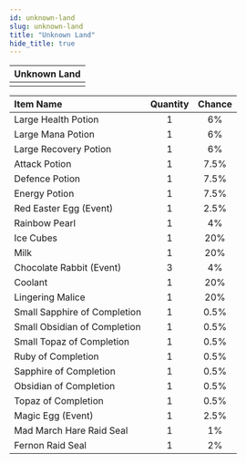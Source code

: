 ```yaml
---
id: unknown-land
slug: unknown-land
title: "Unknown Land"
hide_title: true
---
```



| Unknown Land |
| :------------: |
| <MapIcon iconId="153"/> |

|Item Name|Quantity|Chance|
|:--|:-:|:-:|
| <ItemIcon iconId="1004" height="32" /> Large Health Potion|1|6%|
| <ItemIcon iconId="1007" height="32" /> Large Mana Potion|1|6%|
| <ItemIcon iconId="1010" height="32" /> Large Recovery Potion|1|6%|
| <ItemIcon iconId="1246" height="32" /> Attack Potion|1|7.5%|
| <ItemIcon iconId="1247" height="32" /> Defence Potion|1|7.5%|
| <ItemIcon iconId="1248" height="32" /> Energy Potion|1|7.5%|
| <ItemIcon iconId="1406" height="32" /> Red Easter Egg (Event)|1|2.5%|
| <ItemIcon iconId="1429" height="32" /> Rainbow Pearl|1|4%|
| <ItemIcon iconId="2307" height="32" /> Ice Cubes|1|20%|
| <ItemIcon iconId="2308" height="32" /> Milk|1|20%|
| <ItemIcon iconId="2405" height="32" /> Chocolate Rabbit (Event)|3|4%|
| <ItemIcon iconId="2855" height="32" /> Coolant|1|20%|
| <ItemIcon iconId="2877" height="32" /> Lingering Malice|1|20%|
| <ItemIcon iconId="2603" height="32" /> Small Sapphire of Completion|1|0.5%|
| <ItemIcon iconId="2602" height="32" /> Small Obsidian of Completion|1|0.5%|
| <ItemIcon iconId="2604" height="32" /> Small Topaz of Completion|1|0.5%|
| <ItemIcon iconId="2597" height="32" /> Ruby of Completion|1|0.5%|
| <ItemIcon iconId="2599" height="32" /> Sapphire of Completion|1|0.5%|
| <ItemIcon iconId="2598" height="32" /> Obsidian of Completion|1|0.5%|
| <ItemIcon iconId="2600" height="32" /> Topaz of Completion|1|0.5%|
| <ItemIcon iconId="1407" height="32" /> Magic Egg (Event)|1|2.5%|
| <ItemIcon iconId="4121" height="32" /> Mad March Hare Raid Seal|1|1%|
| <ItemIcon iconId="2878" height="32" /> Fernon Raid Seal|1|2%|


